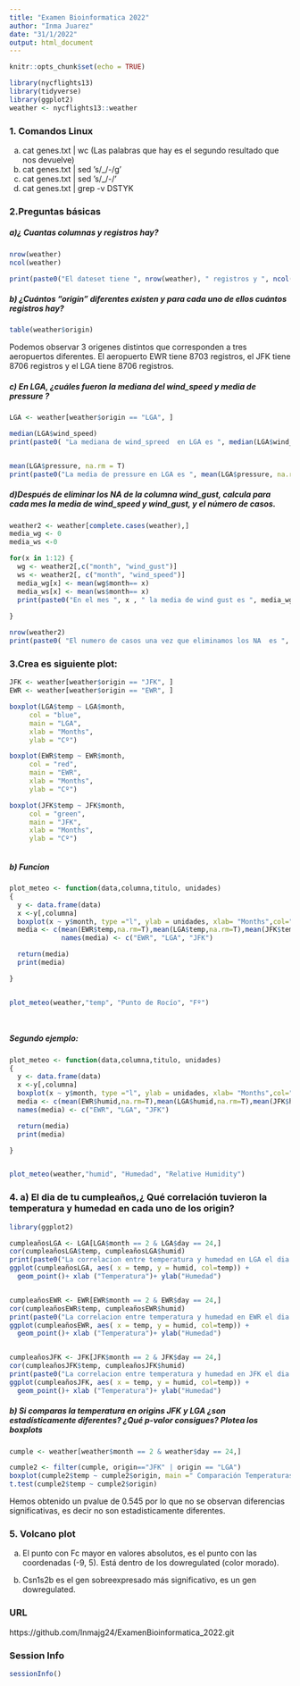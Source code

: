 ```yaml
---
title: "Examen Bioinformatica 2022"
author: "Inma Juarez"
date: "31/1/2022"
output: html_document
---
```


```r
knitr::opts_chunk$set(echo = TRUE)
```

```r

library(nycflights13)
library(tidyverse)
library(ggplot2)
weather <- nycflights13::weather
```


### 1. Comandos Linux

a) cat genes.txt | wc  (Las palabras que hay es el segundo resultado que nos devuelve)
b) cat genes.txt | sed 's/_/-/g'  
c) cat genes.txt | sed 's/_/-/'
d) cat genes.txt | grep -v DSTYK



### 2.Preguntas básicas

##### a)¿ Cuantas columnas y registros hay?

```r
nrow(weather)
ncol(weather)

print(paste0("El dateset tiene ", nrow(weather), " registros y ", ncol(weather), " columnas."))
```
##### b)  ¿Cuántos “origin” diferentes existen y para cada uno de ellos cuántos registros hay?

```r
table(weather$origin)
```
Podemos observar 3 origenes distintos que corresponden a tres aeropuertos diferentes. El aeropuerto EWR tiene 8703 registros, el JFK tiene 8706 registros y el LGA tiene 8706 registros. 


##### c)  En LGA, ¿cuáles fueron la mediana del wind_speed y media de pressure ? 

```r
LGA <- weather[weather$origin == "LGA", ]

median(LGA$wind_speed)
print(paste0( "La mediana de wind_spreed  en LGA es ", median(LGA$wind_speed) ))


mean(LGA$pressure, na.rm = T)
print(paste0("La media de pressure en LGA es ", mean(LGA$pressure, na.rm = T)))

```

##### d)Después de eliminar los NA de la columna wind_gust, calcula para cada mes la media de wind_speed y wind_gust, y el número de casos.

```r

weather2 <- weather[complete.cases(weather),]
media_wg <- 0
media_ws <-0

for(x in 1:12) {
  wg <- weather2[,c("month", "wind_gust")]
  ws <- weather2[, c("month", "wind_speed")]
  media_wg[x] <- mean(wg$month== x)
  media_ws[x] <- mean(ws$month== x)
  print(paste0("En el mes ", x , " la media de wind gust es ", media_wg[x]," y la media de wind speed es ", media_ws[x]))
  
}

nrow(weather2)
print(paste0( "El numero de casos una vez que eliminamos los NA  es ", nrow(weather2) ))

```


### 3.Crea es siguiente plot:

```r
JFK <- weather[weather$origin == "JFK", ]
EWR <- weather[weather$origin == "EWR", ]

boxplot(LGA$temp ~ LGA$month,
     col = "blue",
     main = "LGA",
     xlab = "Months",
     ylab = "Cº")

boxplot(EWR$temp ~ EWR$month,
     col = "red",
     main = "EWR",
     xlab = "Months",
     ylab = "Cº")

boxplot(JFK$temp ~ JFK$month,
     col = "green",
     main = "JFK",
     xlab = "Months",
     ylab = "Cº")



```

##### b) Funcion 

```r
plot_meteo <- function(data,columna,titulo, unidades)
{
  y <- data.frame(data)
  x <-y[,columna] 
  boxplot(x ~ y$month, type ="l", ylab = unidades, xlab= "Months",col="blue", main = titulo)
  media <- c(mean(EWR$temp,na.rm=T),mean(LGA$temp,na.rm=T),mean(JFK$temp,na.rm=T))
             names(media) <- c("EWR", "LGA", "JFK")

  return(media)
  print(media)  

}


plot_meteo(weather,"temp", "Punto de Rocío", "Fº")




```


##### Segundo ejemplo:
```r
plot_meteo <- function(data,columna,titulo, unidades)
{
  y <- data.frame(data)
  x <-y[,columna] 
  boxplot(x ~ y$month, type ="l", ylab = unidades, xlab= "Months",col="blue", main = titulo)
  media <- c(mean(EWR$humid,na.rm=T),mean(LGA$humid,na.rm=T),mean(JFK$humid,na.rm=T))  
  names(media) <- c("EWR", "LGA", "JFK")

  return(media)
  print(media)  

}


plot_meteo(weather,"humid", "Humedad", "Relative Humidity")

```


### 4. a) El dia de tu cumpleaños,¿ Qué correlación tuvieron la temperatura y humedad en cada uno de los origin? 


```r
library(ggplot2)

cumpleañosLGA <- LGA[LGA$month == 2 & LGA$day == 24,]
cor(cumpleañosLGA$temp, cumpleañosLGA$humid)
print(paste0("La correlacion entre temperatura y humedad en LGA el dia de mi cumpleaños fue ", cor(cumpleañosLGA$temp, cumpleañosLGA$humid) ))
ggplot(cumpleañosLGA, aes( x = temp, y = humid, col=temp)) +
  geom_point()+ xlab ("Temperatura")+ ylab("Humedad")


cumpleañosEWR <- EWR[EWR$month == 2 & EWR$day == 24,]
cor(cumpleañosEWR$temp, cumpleañosEWR$humid)
print(paste0("La correlacion entre temperatura y humedad en EWR el dia de mi cumpleaños fue ", cor(cumpleañosEWR$temp, cumpleañosEWR$humid) ))
ggplot(cumpleañosEWR, aes( x = temp, y = humid, col=temp)) +
  geom_point()+ xlab ("Temperatura")+ ylab("Humedad")


cumpleañosJFK <- JFK[JFK$month == 2 & JFK$day == 24,]
cor(cumpleañosJFK$temp, cumpleañosJFK$humid)
print(paste0("La correlacion entre temperatura y humedad en JFK el dia de mi cumpleaños fue ", cor(cumpleañosJFK$temp, cumpleañosJFK$humid) ))
ggplot(cumpleañosJFK, aes( x = temp, y = humid, col=temp)) +
  geom_point()+ xlab ("Temperatura")+ ylab("Humedad")
```



##### b) Si comparas la temperatura en origins JFK y LGA ¿son estadísticamente diferentes? ¿Qué p-valor consigues? Plotea los boxplots


```r
cumple <- weather[weather$month == 2 & weather$day == 24,]

cumple2 <- filter(cumple, origin=="JFK" | origin == "LGA")
boxplot(cumple2$temp ~ cumple2$origin, main =" Comparación Temperaturas", xlab= "Aeropuerto", ylab = "Temperatura", col = "aquamarine3")
t.test(cumple2$temp ~ cumple2$origin) 

```

Hemos obtenido un pvalue de 0.545 por lo que no se observan diferencias significativas, es decir no son estadisticamente diferentes. 

### 5. Volcano plot

a) El punto con Fc mayor en valores absolutos, es el punto con las coordenadas (-9, 5). Está dentro de los dowregulated (color morado). 


b) Csn1s2b es el gen sobreexpresado más significativo, es un gen dowregulated. 



### URL 

https://github.com/Inmajg24/ExamenBioinformatica_2022.git


### Session Info
```r
sessionInfo()
```

